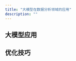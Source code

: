 ```yaml
---
title: "大模型在数据分析领域的应用"
description: ""
---
```



## 大模型应用

<LinkCard
    title="利用大模型提升情感分类任务准确性"
    description="通过实际案例探讨大模型在文本情感分类任务中相比传统NLP方法的优势。"
    href="/llm/application/sentiment_classification/"
/>

<LinkCard
    title="综合文本分类任务中的模型效果对比"
    description="对比14B、34B、72B三种不同规模模型，在处理复杂文本分类任务中的表现。"
    href="/llm/application/llm_compare/"
/>

<LinkCard
    title="利用大模型进行实体及属性抽取"
    description="探索大语言模型在实体及属性抽取任务中的能力和效果。"
    href="/llm/application/performance-eval-analysis/"
/>

<LinkCard
    title="简单实现RAG文档检索和生成"
    description="介绍如何使用构建一个简单的 RAG Demo，实现基于文档知识的检索和问答。"
    href="/llm/application/rag_basic/"
/>

<LinkCard
    title="基于SQL数据库的简单问答功能实现"
    description="实现一个简单的问答环节，基于SQL数据库执行查询，并通过大模型处理查询结果生成回答。"
    href="/llm/application/sqlbot_basic/"
/>

<LinkCard
    title="简单构建基于岗位和技能的知识图谱"
    description="利用ESCO数据集和Neo4j简单构建一个岗位与技能匹配的知识图谱。"
    href="/llm/application/knowledge-graph/"
/>

## 优化技巧

<LinkCard
    title="应用示例选择器从简历中提取技能标签"
    description="介绍如何借鉴RAG技术，构建示例选择器来增强大模型的标签提取效果，辅助构建知识图谱。"
    href="/llm/optimizing/example-selector"
/>

<LinkCard
    title="利用问题拆解技巧提升财报问答效果"
    description="介绍通过将复杂问题分解为多个简单的子问题，使大模型具备回答复杂问题的能力。"
    href="/llm/optimizing/rag-with-decomposition"
/>

<LinkCard
    title="利用多向量检索(假设提问)技巧提升财报问答效果"
    description="介绍多向量检索在处理复杂RAG中的应用，通过假设提问增加检索信息的维度和多样性。"
    href="/llm/optimizing/multivector-retriever-hypothetical-queries"
/>

<LinkCard
    title="利用 ReAct模式 构建 SQL Agent"
    description="介绍如何应用ReAct模式和Langchain工具库实现一个SQL Agent。"
    href="/llm/optimizing/react-sql-agent"
/>

<LinkCard
    title="Unstructured一站式多格式数据加载"
    description="记录通过Unstructured统一导入不同格式文档的实验，包括PPT、图片和邮件。"
    href="/llm/optimizing/react-sql-agent"
/>

<LinkCard
    title="利用Unstructured按元素切分文档"
    description="通过Unstructured工具库按元素切分文档数据，从而改善RAG模型的数据质量和效果。"
    href="/llm/optimizing/react-sql-agent"
/>